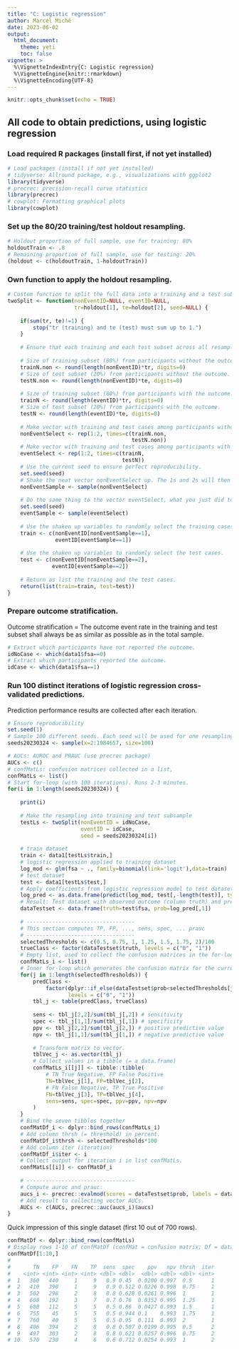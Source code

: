```yaml
---
title: "C: Logistic regression"
author: Marcel Miché
date: 2023-06-02
output:
  html_document:
    theme: yeti
    toc: false
vignette: >
  %\VignetteIndexEntry{C: Logistic regression}
  %\VignetteEngine{knitr::rmarkdown}
  %\VignetteEncoding{UTF-8}
---
```


```r
knitr::opts_chunk$set(echo = TRUE)
```

## All code to obtain predictions, using logistic regression

### Load required R packages (install first, if not yet installed)
```r
# Load packages (install if not yet installed)
# tidyverse: Allround package, e.g., visualizations with ggplot2
library(tidyverse)
# precrec: precision-recall curve statistics
library(precrec)
# cowplot: Formatting graphical plots
library(cowplot)
```

### Set up the 80/20 training/test holdout resampling.
```r
# Holdout proportion of full sample, use for training: 80%
holdoutTrain <- .8
# Remaining proportion of full sample, use for testing: 20%
(holdout <- c(holdoutTrain, 1-holdoutTrain))
```

### Own function to apply the holdout resampling.
```r
# Custom function to split the full data into a training and a test subset.
twoSplit <- function(nonEventID=NULL, eventID=NULL,
                     tr=holdout[1], te=holdout[2], seed=NULL) {
    
    if(sum(tr, te)!=1) {
        stop("tr (training) and te (test) must sum up to 1.")
    }
    
    # Ensure that each training and each test subset across all resamplings resemble the full dataset. That is, the outcome in each training and test subset pair should have roughly 1.2% many outcome cases.
    
    # Size of training subset (80%) from participants without the outcome.
    trainN.non <- round(length(nonEventID)*tr, digits=0)
    # Size of test subset (20%) from participants without the outcome.
    testN.non <- round(length(nonEventID)*te, digits=0)
    
    # Size of training subset (80%) from participants with the outcome.
    trainN <- round(length(eventID)*tr, digits=0)
    # Size of test subset (20%) from participants with the outcome.
    testN <- round(length(eventID)*te, digits=0)
    
    # Make vector with training and test cases among participants without the ouctome (N = 4002). This vector has a neat order of 1s and 2s.
    nonEventSelect <- rep(1:2, times=c(trainN.non,
                                       testN.non))
    # Make vector with training and test cases among participants with the ouctome (N = 48). This vector has a neat order of 1s and 2s.
    eventSelect <- rep(1:2, times=c(trainN,
                                    testN))
    # Use the current seed to ensure perfect reproducibility.
    set.seed(seed)
    # Shake the neat vector nonEventSelect up. The 1s and 2s will then be scattered all over the place.
    nonEventSample <- sample(nonEventSelect)
    
    # Do the same thing to the vector eventSelect, what you just did to the vector nonEventSelect.
    set.seed(seed)
    eventSample <- sample(eventSelect)
    
    # Use the shaken up variables to randomly select the training cases.
    train <- c(nonEventID[nonEventSample==1],
               eventID[eventSample==1])
    
    # Use the shaken up variables to randomly select the test cases.
    test <- c(nonEventID[nonEventSample==2],
              eventID[eventSample==2])
    
    # Return as list the training and the test cases.
    return(list(train=train, test=test))
}
```

### Prepare outcome stratification.

Outcome stratification = The outcome event rate in the training and test subset shall always be as similar as possible as in the total sample.
```r
# Extract which participants have not reported the outcome.
idNoCase <- which(data1$fsa==0)
# Extract which participants reported the outcome.
idCase <- which(data1$fsa==1)
```

### Run 100 distinct iterations of logistic regression cross-validated predictions.

Prediction performance results are collected after each iteration.
```r
# Ensure reproducibility
set.seed(1)
# Sample 100 different seeds. Each seed will be used for one resampling iteration.
seeds20230324 <- sample(x=2:1984657, size=100)

# AUCs: AUROC and PRAUC (use precrec package)
AUCs <- c()
# confMatLs: confusion matrices collected in a list,
confMatLs <- list()
# Start for-loop (with 100 iterations). Runs 2-3 minutes.
for(i in 1:length(seeds20230324)) {
    
    print(i)
    
    # Make the resampling into training and test subsample
    testLs <- twoSplit(nonEventID = idNoCase,
                       eventID = idCase,
                       seed = seeds20230324[i])
    
    # train dataset 
    train <- data1[testLs$train,]
    # logistic regression applied to training dataset
    log_mod <- glm(fsa ~ ., family=binomial(link='logit'),data=train)
    # test dataset
    test <- data1[testLs$test,]
    # Apply coefficients from logistic regression model to test dataset.
    log_pred <- as.data.frame(predict(log_mod, test[,-length(test)], type='response'))
    # Result: Test dataset with observed outcome (column truth) and predicted probability (column prob) that the outcome was observed.
    dataTestset <- data.frame(truth=test$fsa, prob=log_pred[,1])
    
    # ----------------------------------
    # This section computes TP, FP, ..., sens, spec, ... prauc
    # ----------------------------------
    selectedThresholds <- c(0.5, 0.75, 1, 1.25, 1.5, 1.75, 2)/100
    trueClass <- factor(dataTestset$truth, levels = c("0", "1"))
    # Empty list, used to collect the confusion matrices in the for-loop.
    confMatLs_i <- list()
    # Inner for-loop which generates the confusion matrix for the current iteration AND for each of the seven thresholds.
    for(j in 1:length(selectedThresholds)) {
        predClass <-
            factor(dplyr::if_else(dataTestset$prob<selectedThresholds[j],0,1),
                   levels = c("0", "1"))
        tbl_j <- table(predClass, trueClass)
        
        sens <- tbl_j[2,2]/sum(tbl_j[,2]) # sensitivity
        spec <- tbl_j[1,1]/sum(tbl_j[,1]) # specificity
        ppv <- tbl_j[2,2]/sum(tbl_j[2,]) # positive predictive value
        npv <- tbl_j[1,1]/sum(tbl_j[1,]) # negative predictive value
        
        # Transform matrix to vector.
        tblVec_j <- as.vector(tbl_j)
        # Collect values in a tibble (= a data.frame)
        confMatLs_i[[j]] <- tibble::tibble(
            # TN True Negative, FP False Positive
            TN=tblVec_j[1], FP=tblVec_j[2],
            # FN False Negative, TP True Positive
            FN=tblVec_j[3], TP=tblVec_j[4],
            sens=sens, spec=spec, ppv=ppv, npv=npv
        )
    }
    # Bind the seven tibbles together
    confMatDf_i <- dplyr::bind_rows(confMatLs_i)
    # Add column thrsh (= threshold) in percent.
    confMatDf_i$thrsh <- selectedThresholds*100
    # Add column iter (iteration)
    confMatDf_i$iter <- i
    # Collect output for iteration i in list confMatLs.
    confMatLs[[i]] <- confMatDf_i
    
    # ----------------------------------
    # Compute auroc and prauc:
    aucs_i <- precrec::evalmod(scores = dataTestset$prob, labels = dataTestset$truth)
    # Add result to collecting vector AUCs.
    AUCs <- c(AUCs, precrec::auc(aucs_i)$aucs)
}
```

Quick impression of this single dataset (first 10 out of 700 rows).
```r
confMatDf <- dplyr::bind_rows(confMatLs)
# Display rows 1-10 of confMatDf (confMat = confusion matrix; Df = data.frame)
confMatDf[1:10,]
#
#       TN    FP    FN    TP  sens  spec    ppv   npv thrsh  iter
#    <int> <int> <int> <int> <dbl> <dbl>  <dbl> <dbl> <dbl> <int>
#  1   360   440     1     9   0.9 0.45  0.0200 0.997  0.5      1
#  2   410   390     1     9   0.9 0.512 0.0226 0.998  0.75     1
#  3   502   298     2     8   0.8 0.628 0.0261 0.996  1        1
#  4   608   192     3     7   0.7 0.76  0.0352 0.995  1.25     1
#  5   688   112     5     5   0.5 0.86  0.0427 0.993  1.5      1
#  6   755    45     5     5   0.5 0.944 0.1    0.993  1.75     1
#  7   760    40     5     5   0.5 0.95  0.111  0.993  2        1
#  8   406   394     2     8   0.8 0.507 0.0199 0.995  0.5      2
#  9   497   303     2     8   0.8 0.621 0.0257 0.996  0.75     2
# 10   570   230     4     6   0.6 0.712 0.0254 0.993  1        2
```
